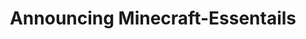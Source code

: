 ---
title: Announcing Minecraft-Essentails
description: A Package that gives all Minecraft client launchers essentials
authors:
 - Eveeifyeve
pubdate: 2024-01-19
---